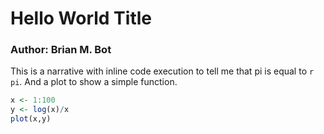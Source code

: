 # Hello World Title
### Author: Brian M. Bot

This is a narrative with inline code execution to tell me that pi is equal to `r pi`. And a plot to show a simple function.

```r
x <- 1:100
y <- log(x)/x
plot(x,y)
```
